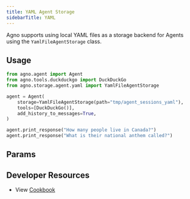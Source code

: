 ```yaml
---
title: YAML Agent Storage
sidebarTitle: YAML
---
```


Agno supports using local YAML files as a storage backend for Agents using the `YamlFileAgentStorage` class.

## Usage

```python storage.py
from agno.agent import Agent
from agno.tools.duckduckgo import DuckDuckGo
from agno.storage.agent.yaml import YamlFileAgentStorage

agent = Agent(
    storage=YamlFileAgentStorage(path="tmp/agent_sessions_yaml"),
    tools=[DuckDuckGo()],
    add_history_to_messages=True,
)

agent.print_response("How many people live in Canada?")
agent.print_response("What is their national anthem called?")
```

## Params

<Snippet file="storage-yaml-params.mdx" />

## Developer Resources

- View [Cookbook](https://github.com/agno-agi/agno/blob/main/cookbook/agent_concepts/storage/yaml_storage.py)
